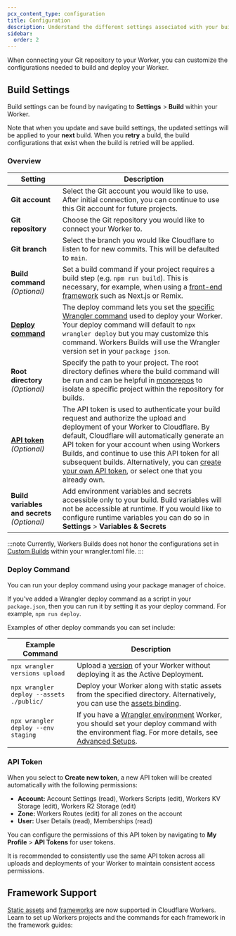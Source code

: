 ```yaml
---
pcx_content_type: configuration
title: Configuration
description: Understand the different settings associated with your build.
sidebar:
  order: 2
---
```



When connecting your Git repository to your Worker, you can customize the configurations needed to build and deploy your Worker.

## Build Settings

Build settings can be found by navigating to **Settings** > **Build** within your Worker.

Note that when you update and save build settings, the updated settings will be applied to your **next** build. When you **retry** a build, the build configurations that exist when the build is retried will be applied.

### Overview

| Setting                                                                      | Description                                                                                                                                                                                                                                                                                                                                                                                                                                                                            |
| ---------------------------------------------------------------------------- | -------------------------------------------------------------------------------------------------------------------------------------------------------------------------------------------------------------------------------------------------------------------------------------------------------------------------------------------------------------------------------------------------------------------------------------------------------------------------------------- |
| **Git account**                                                              | Select the Git account you would like to use. After initial connection, you can continue to use this Git account for future projects.                                                                                                                                                                                                                                                                                                                                                  |
| **Git repository**                                                           | Choose the Git repository you would like to connect your Worker to.                                                                                                                                                                                                                                                                                                                                                                                                                    |
| **Git branch**                                                               | Select the branch you would like Cloudflare to listen to for new commits. This will be defaulted to `main`.                                                                                                                                                                                                                                                                                                                                                                            |
| **Build command** _(Optional)_                                               | Set a build command if your project requires a build step (e.g. `npm run build`). This is necessary, for example, when using a [front-end framework](/workers/ci-cd/builds/configuration/#framework-support) such as Next.js or Remix.                                                                                                                                                                                                                                                 |
| **[Deploy command](/workers/ci-cd/builds/configuration/#deploy-command)**    | The deploy command lets you set the [specific Wrangler command](/workers/wrangler/commands/#deploy) used to deploy your Worker. Your deploy command will default to `npx wrangler deploy` but you may customize this command. Workers Builds will use the Wrangler version set in your `package json`.                                                                                                                                                                                 |
| **Root directory** _(Optional)_                                              | Specify the path to your project. The root directory defines where the build command will be run and can be helpful in [monorepos](/workers/ci-cd/builds/advanced-setups/#monorepos) to isolate a specific project within the repository for builds.                                                                                                                                                                                                                                   |
| **[API token](/workers/ci-cd/builds/configuration/#api-token)** _(Optional)_ | The API token is used to authenticate your build request and authorize the upload and deployment of your Worker to Cloudflare. By default, Cloudflare will automatically generate an API token for your account when using Workers Builds, and continue to use this API token for all subsequent builds. Alternatively, you can [create your own API token](/workers/wrangler/migration/v1-to-v2/wrangler-legacy/authentication/#generate-tokens), or select one that you already own. |
| **Build variables and secrets** _(Optional)_                                 | Add environment variables and secrets accessible only to your build. Build variables will not be accessible at runtime. If you would like to configure runtime variables you can do so in **Settings** > **Variables & Secrets**                                                                                                                                                                                                                                                       |

:::note
Currently, Workers Builds does not honor the configurations set in [Custom Builds](/workers/wrangler/custom-builds/) within your wrangler.toml file.
:::

### Deploy Command

You can run your deploy command using your package manager of choice.

If you've added a Wrangler deploy command as a script in your `package.json`, then you can run it by setting it as your deploy command. For example, `npm run deploy`.

Examples of other deploy commands you can set include:

| Example Command                          | Description                                                                                                                                                                                                                                                                     |
| ---------------------------------------- | ------------------------------------------------------------------------------------------------------------------------------------------------------------------------------------------------------------------------------------------------------------------------------- |
| `npx wrangler versions upload`           | Upload a [version](/workers/configuration/versions-and-deployments/) of your Worker without deploying it as the Active Deployment.                                                                                                                                              |
| `npx wrangler deploy --assets ./public/` | Deploy your Worker along with static assets from the specified directory. Alternatively, you can use the [assets binding](/workers/static-assets/binding/).                                                                                                                     |
| `npx wrangler deploy --env staging`      | If you have a [Wrangler environment](/workers/ci-cd/builds/advanced-setups/#wrangler-environments) Worker, you should set your deploy command with the environment flag. For more details, see [Advanced Setups](/workers/ci-cd/builds/advanced-setups/#wrangler-environments). |

### API Token

When you select to **Create new token**, a new API token will be created automatically with the following permissions:

- **Account:** Account Settings (read), Workers Scripts (edit), Workers KV Storage (edit), Workers R2 Storage (edit)
- **Zone:** Workers Routes (edit) for all zones on the account
- **User:** User Details (read), Memberships (read)

You can configure the permissions of this API token by navigating to **My Profile** > **API Tokens** for user tokens.

It is recommended to consistently use the same API token across all uploads and deployments of your Worker to maintain consistent access permissions.

## Framework Support

[Static assets](/workers/static-assets/) and [frameworks](/workers/frameworks/) are now supported in Cloudflare Workers. Learn to set up Workers projects and the commands for each framework in the framework guides:

<DirectoryListing folder="workers/frameworks/framework-guides" />
